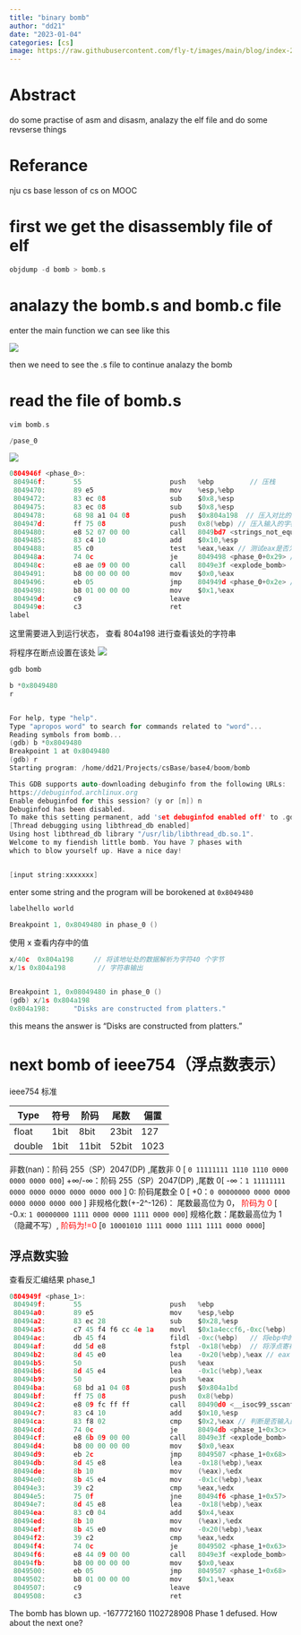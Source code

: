```yaml
---
title: "binary bomb"
author: "dd21"
date: "2023-01-04"
categories: [cs]
image: https://raw.githubusercontent.com/fly-t/images/main/blog/index-2023-01-04-20-39-20.png
---
```


# Abstract

do some practise of asm and disasm, analazy the elf file and do some revserse things

# Referance

nju cs base lesson of cs on MOOC

# first we get the disassembly file of elf

```c
objdump -d bomb > bomb.s
```

# analazy the bomb.s and bomb.c file

enter the main function we can see like this

![](https://raw.githubusercontent.com/fly-t/images/main/blog/index-2023-01-04-20-49-54.png)

then we need to see the .s file to continue analazy the bomb

# read the file of bomb.s

```c
vim bomb.s

/pase_0
```

![](https://raw.githubusercontent.com/fly-t/images/main/blog/index-2023-01-05-19-39-40.png)

```c
0804946f <phase_0>:
 804946f:       55                      push   %ebp         // 压栈
 8049470:       89 e5                   mov    %esp,%ebp
 8049472:       83 ec 08                sub    $0x8,%esp
 8049475:       83 ec 08                sub    $0x8,%esp
 8049478:       68 98 a1 04 08          push   $0x804a198  // 压入对比的字符串
 804947d:       ff 75 08                push   0x8(%ebp) // 压入输入的字符串
 8049480:       e8 52 07 00 00          call   8049bd7 <strings_not_equal> // 调用string_not_rqual 函数
 8049485:       83 c4 10                add    $0x10,%esp
 8049488:       85 c0                   test   %eax,%eax // 测试eax是否为0
 804948a:       74 0c                   je     8049498 <phase_0+0x29> // 判断是否等于 如果等于就跳转到8049498 如果不等于往下执行
 804948c:       e8 ae 09 00 00          call   8049e3f <explode_bomb>
 8049491:       b8 00 00 00 00          mov    $0x0,%eax
 8049496:       eb 05                   jmp    804949d <phase_0+0x2e> // 跳转出函数
 8049498:       b8 01 00 00 00          mov    $0x1,%eax
 804949d:       c9                      leave
 804949e:       c3                      ret
label
```

这里需要进入到运行状态， 查看 804a198 进行查看该处的字符串

将程序在断点设置在该处
![](https://raw.githubusercontent.com/fly-t/images/main/blog/index-2023-01-05-19-54-27.png)

```c
gdb bomb

b *0x8049480
r


For help, type "help".
Type "apropos word" to search for commands related to "word"...
Reading symbols from bomb...
(gdb) b *0x8049480
Breakpoint 1 at 0x8049480
(gdb) r
Starting program: /home/dd21/Projects/csBase/base4/boom/bomb

This GDB supports auto-downloading debuginfo from the following URLs:
https://debuginfod.archlinux.org
Enable debuginfod for this session? (y or [n]) n
Debuginfod has been disabled.
To make this setting permanent, add 'set debuginfod enabled off' to .gdbinit.
[Thread debugging using libthread_db enabled]
Using host libthread_db library "/usr/lib/libthread_db.so.1".
Welcome to my fiendish little bomb. You have 7 phases with
which to blow yourself up. Have a nice day!


[input string:xxxxxxx]

```

enter some string and the program will be borokened at `0x8049480`

```c
labelhello world

Breakpoint 1, 0x8049480 in phase_0 ()

```

使用 x 查看内存中的值

```c
x/40c  0x804a198     // 将该地址处的数据解析为字符40 个字节
x/1s 0x804a198        // 字符串输出


Breakpoint 1, 0x08049480 in phase_0 ()
(gdb) x/1s 0x804a198
0x804a198:      "Disks are constructed from platters."
```

this means the answer is “Disks are constructed from platters.”

# next bomb of ieee754（浮点数表示）

ieee754 标准

| Type   | 符号 | 阶码  | 尾数  | 偏置 |
| ------ | ---- | ----- | ----- | ---- |
| float  | 1bit | 8bit  | 23bit | 127  |
| double | 1bit | 11bit | 52bit | 1023 |

非数(nan)：阶码 255（SP）2047(DP) ,尾数非 0 [ `0 11111111 1110 1110 0000 0000 0000 000`]
+∞/-∞：阶码 255（SP）2047(DP) ,尾数 0[ -∞：`1 11111111 0000 0000 0000 0000 0000 000` ]
0: 阶码尾数全 0 [ +0：`0 00000000 0000 0000 0000 0000 0000 000` ]
非规格化数(+-2^-126)： 尾数最高位为 0， <font color='red'> 阶码为 0 </font>[ -0.x: `1 00000000 1111 0000 0000 1111 0000 000`]
规格化数：尾数最高位为 1（隐藏不写）, <font color='red'> 阶码为!=0 </font>[`0 10001010 1111 0000 1111 1111 0000 0000`]

## 浮点数实验

查看反汇编结果 phase_1

```c
0804949f <phase_1>:
 804949f:       55                      push   %ebp
 80494a0:       89 e5                   mov    %esp,%ebp
 80494a2:       83 ec 28                sub    $0x28,%esp
 80494a5:       c7 45 f4 f6 cc 4e 1a    movl   $0x1a4eccf6,-0xc(%ebp)  // 将立即数压栈到ebp-0xc的位置
 80494ac:       db 45 f4                fildl  -0xc(%ebp)   // 将ebp中的值加载到浮点计算器栈顶
 80494af:       dd 5d e8                fstpl  -0x18(%ebp)  // 将浮点寄存器的栈顶数据出栈放到ebp-0x18的位置上
 80494b2:       8d 45 e0                lea    -0x20(%ebp),%eax // eax 压栈
 80494b5:       50                      push   %eax
 80494b6:       8d 45 e4                lea    -0x1c(%ebp),%eax
 80494b9:       50                      push   %eax
 80494ba:       68 bd a1 04 08          push   $0x804a1bd
 80494bf:       ff 75 08                push   0x8(%ebp)
 80494c2:       e8 09 fc ff ff          call   80490d0 <__isoc99_sscanf@plt>
 80494c7:       83 c4 10                add    $0x10,%esp
 80494ca:       83 f8 02                cmp    $0x2,%eax // 判断是否输入的是两个数
 80494cd:       74 0c                   je     80494db <phase_1+0x3c>  // 如果等于 就跳转到80494db
 80494cf:       e8 6b 09 00 00          call   8049e3f <explode_bomb>  // 不相等
 80494d4:       b8 00 00 00 00          mov    $0x0,%eax
 80494d9:       eb 2c                   jmp    8049507 <phase_1+0x68>
 80494db:       8d 45 e8                lea    -0x18(%ebp),%eax
 80494de:       8b 10                   mov    (%eax),%edx
 80494e0:       8b 45 e4                mov    -0x1c(%ebp),%eax
 80494e3:       39 c2                   cmp    %eax,%edx
 80494e5:       75 0f                   jne    80494f6 <phase_1+0x57>
 80494e7:       8d 45 e8                lea    -0x18(%ebp),%eax
 80494ea:       83 c0 04                add    $0x4,%eax
 80494ed:       8b 10                   mov    (%eax),%edx
 80494ef:       8b 45 e0                mov    -0x20(%ebp),%eax
 80494f2:       39 c2                   cmp    %eax,%edx
 80494f4:       74 0c                   je     8049502 <phase_1+0x63>
 80494f6:       e8 44 09 00 00          call   8049e3f <explode_bomb>
 80494fb:       b8 00 00 00 00          mov    $0x0,%eax
 8049500:       eb 05                   jmp    8049507 <phase_1+0x68>
 8049502:       b8 01 00 00 00          mov    $0x1,%eax
 8049507:       c9                      leave
 8049508:       c3                      ret

```

The bomb has blown up.
-167772160 1102728908
Phase 1 defused. How about the next one?
